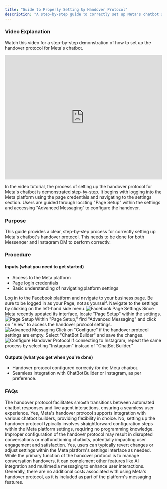 ```yaml
---
title: "Guide to Properly Setting Up Handover Protocol"
description: "A step-by-step guide to correctly set up Meta's chatbot's handover protocol for both Messenger and Instagram DM."
---
```



### Video Explanation

Watch this video for a step-by-step demonstration of how to set up the handover protocol for Meta's chatbot.

<iframe
  width="100%"
  height="400"
  src="https://www.youtube.com/embed/watch?v=YOUR_VIDEO_ID"
  title="Updated Handover Protocol - April 2024"
  frameborder="0"
  allow="accelerometer; autoplay; clipboard-write; encrypted-media; gyroscope; picture-in-picture"
  allowfullscreen
></iframe>

In the video tutorial, the process of setting up the handover protocol for Meta's chatbot is demonstrated step-by-step. It begins with logging into the Meta platform using the page credentials and navigating to the settings section. Users are guided through locating "Page Setup" within the settings and accessing "Advanced Messaging" to configure the handover.

### Purpose

This guide provides a clear, step-by-step process for correctly setting up Meta's chatbot's handover protocol. This needs to be done for both Messenger and Instagram DM to perform correctly.

### Procedure

#### Inputs (what you need to get started)

* Access to the Meta platform
* Page login credentials
* Basic understanding of navigating platform settings

<Steps>
    <Step>
        Log in to the Facebook platform and navigate to your business page. Be sure to be logged in as your Page, not as yourself.
    </Step>
    <Step>
        Navigate to the settings by clicking on the left-hand side menu.
        <img
          src="https://gb-v2-upload-prod.s3.amazonaws.com/uploads/150000180344/handover-protocol-1.png"
          alt="Facebook Page Settings"
        />
    </Step>
    <Step>
        Since Meta recently updated its interface, locate "Page Setup" within the settings.
        <img
          src="https://gb-v2-upload-prod.s3.amazonaws.com/uploads/150000180344/handover-protocol-2.png"
          alt="Page Setup"
        />
    </Step>
    <Step>
        Within "Page Setup," find "Advanced Messaging" and click on "View" to access the handover protocol settings.
        <img
          src="https://gb-v2-upload-prod.s3.amazonaws.com/uploads/150000180344/handover-protocol-3.png"
          alt="Advanced Messaging"
        />
    </Step>
    <Step>
        Click on "Configure" if the handover protocol settings are empty. Select "ChatBot Builder" and save the changes.
        <img
          src="https://gb-v2-upload-prod.s3.amazonaws.com/uploads/150000180344/handover-protocol-4.png"
          alt="Configure Handover Protocol"
        />
    </Step>
    <Step>
        If connecting to Instagram, repeat the same process by selecting "Instagram" instead of "ChatBot Builder."
    </Step>
</Steps>

#### Outputs (what you get when you're done)

* Handover protocol configured correctly for the Meta chatbot.
* Seamless integration with ChatBot Builder or Instagram, as per preference.

### FAQs

<Accordion title="What is the handover protocol, and why is it important?">
    The handover protocol facilitates smooth transitions between automated chatbot responses and live agent interactions, ensuring a seamless user experience.
</Accordion>

<Accordion title="Can I use the handover protocol with any chatbot builder?">
    Yes, Meta's handover protocol supports integration with various chatbot builders, providing flexibility in choice.
</Accordion>

<Accordion title="Do I need programming knowledge to set up the handover protocol?">
    No, setting up the handover protocol typically involves straightforward configuration steps within the Meta platform settings, requiring no programming knowledge.
</Accordion>

<Accordion title="What happens if I don't configure the handover protocol correctly?">
    Improper configuration of the handover protocol may result in disrupted conversations or malfunctioning chatbots, potentially impacting user engagement and satisfaction.
</Accordion>

<Accordion title="Can I revert the changes made to the handover protocol settings?">
    Yes, users can typically revert changes or adjust settings within the Meta platform's settings interface as needed.
</Accordion>

<Accordion title="Does the handover protocol support other features like AI integration or multimedia messaging?">
    While the primary function of the handover protocol is to manage conversation handovers, it can complement other features like AI integration and multimedia messaging to enhance user interactions.
</Accordion>

<Accordion title="Are there any additional costs associated with using the handover protocol?">
    Generally, there are no additional costs associated with using Meta's handover protocol, as it is included as part of the platform's messaging features.
</Accordion>